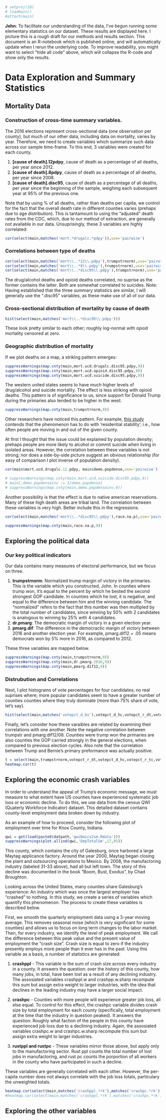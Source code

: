 ```r
# setproj(10)
# loadmain()
#attach(main)
```

**John**: To facilitate our understanding of the data, I've begun running some elementary statistics on our dataset. These results are displayed here. I picture this is a rough draft for our methods and results section. This document is an R-notebook which is published online, and will automatically update when I rerun the underlying code. To improve readability, you might want to select "hide all code" above, which will collapse the R-code and show only the results.

# Data Exploration and Summary Statistics
## Mortality Data
### Construction of cross-time summary variables.
The 2016 elections represent cross-sectional data (one observation per county), but much of our other data, including data on mortality, varies by year. Therefore, we need to create variables which summarize such data across our sample time-frame. To this end, 3 variables were created for each county.

(1) **[cause of death].12pdpy**, cause of death as a percentage of all deaths, per year since 2012.
(2) **[cause of death].8pdpy**, cause of death as a percentage of all deaths, per year since 2008.
(3) **[cause of death].disc95**, cause of death as a percentage of all deaths, per year since the beginning of the sample, weighing each subsequent year at 95% of the previous one.

Note that by using % of all deaths, rather than deaths per capita, we control for the fact that the overall death rate in different counties varies (prehaps due to age distribution). This is tantamount to using the "adjusted" death rates from the CDC, which, due to our method of extraction, are generally not available in our data. Unsuprisingly, these 3 variables are highly correlated:
```r
cor(select(main,matches('mort.*drugalc.*pdpy')),use='pairwise')
```
### Correlations between type of deaths
```r
cor(select(main,matches('mort\\..*12\\.pdpy'),trumpstrnorm),use='pairwise')
cor(select(main,matches('mort\\..*8\\.pdpy'),trumpstrnorm),use='pairwise')
cor(select(main,matches('mort\\..*disc95\\.pdpy'),trumpstrnorm),use='pairwise')
```
The drug/alcohol deaths and opioid deaths correlated, no suprise as the former contains the latter. Both are somewhat correlated to suicides. Note: Having established that the three summary statistics are similar, I will generally use the ".disc95" variables, as these make use of all of our data.

### Cross-sectional distribution of mortality by cause of death
```r
hist(select(main,matches('mort\\..*disc95\\.pdpy')))
```
  
These look pretty similar to each other; roughly log-normal with opiod mortality censored at zero.

### Geographic distribution of mortality
If we plot deaths on a map, a striking pattern emerges:
```r
suppressWarnings(map.cnty(main,mort.ucd.drugalc.disc95.pdpy,9))
suppressWarnings(map.cnty(main,mort.ucd.opioid.disc95.pdpy,9))
suppressWarnings(map.cnty(main,mort.ucd.suicide.disc95.pdpy,9))
```
  
  The western united states seems to have much higher levels of drug/alcohol and suicide mortality. The effect is less striking with opioid deaths. This pattern is of significance to us, since support for Donald Trump during the primaries also tended to be higher in the west.

```r
suppressWarnings(map.cnty(main,trumpstrnorm,9))
```
  
Other researchers have noticed this pattern. For example, [this study](https://www.rwjf.org/en/library/articles-and-news/2013/06/solving-the-riddle-of-the-u-s--suicide-belt.html) contends that the phenomenon has to do with 'residential stability'; i.e., how often people are moving in and out of the given county.

At first I thought that the issue could be explained by population density; prehaps people are more likely to alcohol or commit suicide when living in isolated areas. However, the correlation between these variables is not strong; nor does a side-by-side picture suggest an obvious relationship (for easy of comparison I plot inverse of population density).

```r
cor(main$mort.ucd.drugalc.12.pdpy, main$demo.popdense,use='pairwise')
```
```r
# suppressWarnings(map.cnty(main,mort.ucd.suicide.disc95.pdpy,9))
# main[,demo.popdenseinv := 1/demo.popdense]
# suppressWarnings(map.cnty(main,demo.popdenseinv,9))

```
Another possibility is that the effect is due to native american reservations. Many of these high death areas are tribal land. The correlation between these variables is very high. Better include this in the regressions.
```r
cor(select(main,matches('mort\\..*disc95\\.pdpy'),race.na.p),use='pairwise')
```
```r
suppressWarnings(map.cnty(main,race.na.p,9))
```
  
## Exploring the political data
### Our key political indicators
Our data contains many measures of electoral performance, but we focus on three.

(1) **trumpstrnorm**: Normalized trump margin of victory in the primaries. This is the variable which you constructed, John. In counties where trump won, it's equal to the percent by which he bested the second strongest GOP candidate. In counties which he lost, it is negative, and equal to the difference between him and the winning candidate. The "normalized" refers to the fact that this number was then multipled by the total number of candidates, since winning by 50% with 2 candidates is analogous to winning by 25% with 4 candidates.
(2) **dr.pmarg**: The democratic margin of victory in a given election year.
(3) **pmarg.dif**: The difference in the democractic margin of victory between 2016 and another election year. For example, pmarg.dif12 = .05 means democrats won by 5% more in 2016, as compared to 2012. 

These three variables are mapped below.

```r
suppressWarnings(map.cnty(main,trumpstrnorm,9))
suppressWarnings(map.cnty(main,dr.pmarg.2016,9))
suppressWarnings(map.cnty(main,pmarg.dif12,9))
```
### Distrubution and Correlations
Next, I plot histograms of vote percentages for four candidates; no real suprises where; more popular candidates seem to have a greater number of counties counties where they truly dominate (more than 75% share of vote, let's say).
```r
hist(select(main,matches('votepct_d_bs'),votepct_d_hc,votepct_r_dt,votepct_r_tc))
```
  
Finally, let's consider how these varaibles are related by examining their correlations with one another. Note the negative correlation between trumpstr and pmarg.dif12/08. Counties were trump won the primaries are also counties the GOP carried strongly in the general elections, when compared to previous election cycles. Also note that the correlation between Trump and Bernie's primary preformance was actually positive.

```r
t = select(main,trumpstrnorm,votepct_r_dt,votepct_d_hc,votepct_r_tc,votepct_d_bs,matches('dr.pmarg'),matches('pmarg.dif'))
heatmap.cor(t)
```

## Exploring the economic crash variables

In order to understand the appeal of Trump's economic message, we must measure to what extent have US counties have experienced systematic job loss or economic decline. To do this, we use data from the census QWI (Quaterly Workforce Indicator) dataset. This detailed dataset contains county-level employment data broken down by industry. 

As an example of how to proceed, consider the following plot of employment over time for Knox County, Indiana.
```r
qwi = get(load(paste0(datpath,'qwiNaics2sm.Rdata')))
suppressWarnings(plot.allind(qwi,'EmpTotalSm',17,95))
```
This county, which contains the city of Galesburg, once harbored a large Maytag applicance factory. Around the year 2000, Maytag began closing the plant and outsourcing operations to Mexico. By 2008, the manufactoring industry (labeled 31-33 above), had all but left town. The story of this decline was documented in the book "Boom, Bust, Exodus", by Chad Broughton.

Looking across the United States, many counties share Galesburg's experience: An industry which was once the largest employer has "crashed" to nothing. In this study, we create a series of variables which quantify this phenomenon. The process to create these variables is described below.

First, we smooth the quarterly employment data using a 3-year moving average. This removes seasonal noise (which is very significant for some counties) and allows us to focus on long term changes to the labor market. Then, for every industry, we identify the level of peak employment. We call the difference between this peak value and the present value of employment the "crash size". Crash size is equal to zero if the industry presently employs more people than it ever has in the past. Using this variable as a basis, a number of statistics are generated:

(1) **crashppl** - This variable is the sum of crash size across every industry in a county. It answers the question: over the history of this county, how many jobs, in total, have been lost as a result of any declining industry. The assosiated variables crashppl.w and crashpp.w.sharp recompute this sum but assign extra weight to larger industries, with the idea that declines in the leading industry may have a larger social impact.

(2) **crashpc** - Counties with more people will experience greater job loss, all else equal. To control for this effect, the crashpc variable divides crash size by total employment for each county (specifically, total employment at the time that the industry in question peaked). It answers the question: Roughly what faction of the people in this county have experienced job loss due to a declining industry. Again, the assosiated variables crashpc.w and crashpc.w.sharp recompute this sum but assign extra weight to larger industries.

(3) **rustppl and rustpc** - These variables mirror those above, but apply only to the manufactoring sector. Rust ppl counts the total number of lost jobs in manufactoring, and rust pc counts the porportion of all workers in the county who have participated in such a decline.

These variables are generally correlated with each other. However, the per-capita number does not always correlate with the job loss totals, particulary the unweighted totals. 

```r
heatmap.cor(select(main,matches('crashppl.*rk'),matches('crashpc.*rk'),matches('rust.*rk')))
#heatmap.cor(select(main,matches('crashppl.*rk'),matches('crashpc.*rk'),matches('crashall.*rk'),matches('rust.*rk')))
```

## Exploring the other variables


